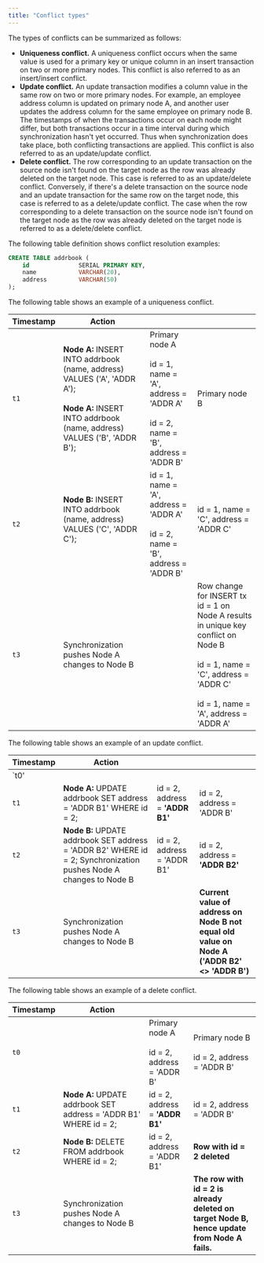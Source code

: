 ```yaml
---
title: "Conflict types"
---
```


<div id="conflict_types" class="registered_link"></div>

The types of conflicts can be summarized as follows:

-   **Uniqueness conflict.** A uniqueness conflict occurs when the same value is used for a primary key or unique column in an insert transaction on two or more primary nodes. This conflict is also referred to as an insert/insert conflict.
-   **Update conflict.** An update transaction modifies a column value in the same row on two or more primary nodes. For example, an employee address column is updated on primary node A, and another user updates the address column for the same employee on primary node B. The timestamps of when the transactions occur on each node might differ, but both transactions occur in a time interval during which synchronization hasn't yet occurred. Thus when synchronization does take place, both conflicting transactions are applied. This conflict is also referred to as an update/update conflict.
-   **Delete conflict.** The row corresponding to an update transaction on the source node isn't found on the target node as the row was already deleted on the target node. This case is referred to as an update/delete conflict. Conversely, if there's a delete transaction on the source node and an update transaction for the same row on the target node, this case is referred to as a delete/update conflict. The case when the row corresponding to a delete transaction on the source node isn't found on the target node as the row was already deleted on the target node is referred to as a delete/delete conflict.

The following table definition shows conflict resolution examples:

```sql
CREATE TABLE addrbook (
    id              SERIAL PRIMARY KEY,
    name            VARCHAR(20),
    address         VARCHAR(50)
);
```

The following table shows an example of a uniqueness conflict.


| Timestamp                  |       Action                                                                                                                                                                    |                                                                                                               |                                                                                                                                                                                                                                                        |
| -------------------------- | ------------------------------------------------------------------------------------------------------------------------------------------------------------------------- | ------------------------------------------------------------------------------------------------------------- | ------------------------------------------------------------------------------------------------------------------------------------------------------------------------------------------------------------------------------------------------------ |
| `t1`                       | **Node A:**  INSERT INTO addrbook (name, address) VALUES ('A', 'ADDR A');<br /><br />**Node A:** INSERT INTO addrbook (name, address) VALUES ('B', 'ADDR B');<br /> | Primary node A <br /> <br /> id = 1, name = 'A', address = 'ADDR A'<br /><br />id = 2, name = 'B', address = 'ADDR B'<br /> | Primary node B<br />                                                                                                                                                                                                                                   |
| `t2`                       | **Node B:** INSERT INTO addrbook (name, address) VALUES ('C', 'ADDR C');<br /><br /> | id = 1, name = 'A', address = 'ADDR A'<br /><br /> id = 2, name = 'B', address = 'ADDR B'<br />                | id = 1, name = 'C', address = 'ADDR C'<br /><br />
| `t3`                       |  Synchronization pushes Node A changes to Node B                                                                                                                         |                                                                                                                |Row change for INSERT tx id = 1 on Node A results in unique key conflict on Node B<br /><br />id = 1, name = 'C', address = 'ADDR C' <br /><br />id = 1, name = 'A', address = 'ADDR A'


The following table shows an example of an update conflict.


| Timestamp      | Action                                                                                                            |                                           |                                                                                                                                 |
| -------------- | ----------------------------------------------------------------------------------------------------------------- | ----------------------------------------- | ------------------------------------------------------------------------------------------------------------------------------- |
| `t0'           |
| `t1`           | **Node A:** UPDATE addrbook SET address = 'ADDR B1' WHERE id = 2;                                                 | id = 2, address = **'ADDR B1'**           | id = 2, address = 'ADDR B'                                                                                                      |
| `t2`           | **Node B:** UPDATE addrbook SET address = 'ADDR B2' WHERE id = 2; Synchronization pushes Node A changes to Node B | id = 2, address = 'ADDR B1'               | id = 2, address = **'ADDR B2'**  |
| `t3`           | Synchronization pushes Node A changes to Node B                                                                   |                                           | **Current value of address on Node B not equal old value on Node A ('ADDR B2' &lt;> 'ADDR B')** |


The following table shows an example of a delete conflict.


| Timestamp      | Action                                                                                               |                                           |                                                                                                                          |
| -------------- | ---------------------------------------------------------------------------------------------- | ----------------------------------------- | ------------------------------------------------------------------------------------------------------------------------ |
| `t0`           |                                                                                          | Primary node A <br /><br />id = 2, address = 'ADDR B' | Primary node B <br /><br />id = 2, address = 'ADDR B'                                                        |
| `t1`           | **Node A:** UPDATE addrbook SET address = 'ADDR B1' WHERE id = 2;                              | id = 2, address = **'ADDR B1'**           | id = 2, address = 'ADDR B'                                                                                               |
| `t2`           | **Node B:** DELETE FROM addrbook WHERE id = 2;                                                 | id = 2, address = 'ADDR B1'               | **Row with id = 2 deleted**                                                                                              |
| `t3`           | Synchronization pushes Node A changes to Node B                                                |                                           | **The row with id = 2 is already deleted on target Node B, hence update from Node A fails.**                             |

